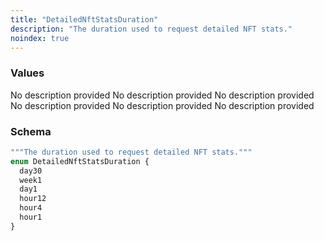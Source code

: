 ```yaml
---
title: "DetailedNftStatsDuration"
description: "The duration used to request detailed NFT stats."
noindex: true
---
```


### Values

<ResponseField name="day30" type="enum">
  No description provided
</ResponseField>

<ResponseField name="week1" type="enum">
  No description provided
</ResponseField>

<ResponseField name="day1" type="enum">
  No description provided
</ResponseField>

<ResponseField name="hour12" type="enum">
  No description provided
</ResponseField>

<ResponseField name="hour4" type="enum">
  No description provided
</ResponseField>

<ResponseField name="hour1" type="enum">
  No description provided
</ResponseField>

### Schema


```graphql 
"""The duration used to request detailed NFT stats."""
enum DetailedNftStatsDuration {
  day30
  week1
  day1
  hour12
  hour4
  hour1
}
```
